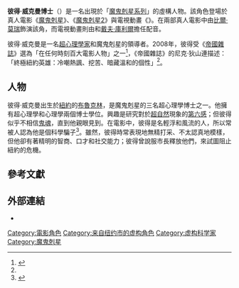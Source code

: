 {{noteTA
|G1=Movie
}}
{{Infobox character
| name = 彼得·威克曼<br>{{lang|en|Peter Venkman}}
| image = [[File:Peter_Venkman.jpg|250px]]
| caption = 由[[比爾·莫瑞|比爾·莫瑞]]飾演的彼得·威克曼
| first = 《[[魔鬼剋星|魔鬼剋星]]》（1984）
| last = 
| creator = [[丹·艾克洛德|丹·艾克洛德]]<br>[[哈洛·雷米斯|哈洛·雷米斯]]
| portrayer = [[比爾·莫瑞|比爾·莫瑞]]
| voice = 比爾·莫瑞<br><small>（《{{link-en|魔鬼剋星 (2009年遊戲)|Ghostbusters: The Video Game|魔鬼剋星}}》）</small><br>{{link-en|羅倫佐·繆傑|Lorenzo Music}}<br><small>（《{{link-en|捉鬼特攻隊|The Real Ghostbusters}}》，1986-1987）</small><br>[[戴夫·庫利爾|戴夫·庫利爾]]<br><small>（《{{link-en|魔鬼剋星 (電視動畫)|The Real Ghostbusters|魔鬼剋星}}》，1988-1991）<br>（《{{link-en|捉鬼特攻隊|Extreme Ghostbusters}}》，特別邀請）</small>
| lbl1 = 創作
| data1 = [[約翰·貝魯西|約翰·貝魯西]]<ref name="Reitman commentary">{{cite video | people =Reitman, Ivan | title =Ghostbusters DVD commentary | medium = DVD | publisher=Columbia TriStar | date =2005 }}</ref>
| nickname = 
| alias = 
| species = 人類
| gender = 男性
| occupation = 科學家<br>[[魔鬼剋星系列|魔鬼剋星]]
| title = [[哲學博士|哲學博士]]
| family = 查理·威克曼（{{lang|en|Charlie Venkman}}，父親）
| spouse = 
| children =
| religion = 
| relatives = 
| nationality = 美國
}}
'''彼得·威克曼博士'''（{{lang-en|Dr. Peter Venkman}}）是一名出現於「[[魔鬼剋星系列|魔鬼剋星系列]]」的虛構人物。該角色登場於真人電影《[[魔鬼剋星|魔鬼剋星]]》、《[[魔鬼剋星2|魔鬼剋星2]]》與電視動畫《{{link-en|魔鬼剋星 (電視動畫)|The Real Ghostbusters|魔鬼剋星}}》。在兩部真人電影中由[[比爾·莫瑞|比爾·莫瑞]]飾演該角，而電視動畫則由{{link-en|羅倫佐·繆傑|Lorenzo Music}}和[[戴夫·庫利爾|戴夫·庫利爾]]擔任配音。

彼得·威克曼是一名[[超心理學|超心理學家]]和魔鬼剋星的領導者。2008年，彼得受《[[帝國雜誌|帝國雜誌]]》選為「在任何時刻百大電影人物」之一<ref name="Empire100">{{cite web |url=http://www.empireonline.com/100-greatest-movie-characters/default.asp?c=44 |title=''Empire's'' The 100 Greatest Movie Characters |publisher=''[[Empire_(magazine)|Empire]]'' |date= |accessdate=May 21, 2010 |archive-date=2011-11-07 |archive-url=https://web.archive.org/web/20111107044800/http://www.empireonline.com/100-greatest-movie-characters/default.asp?c=44 }}</ref>，《帝國雜誌》的尼克·狄山連描述：「終極紐約英雄：冷嘲熱諷、挖苦、暗藏溫和的個性」<ref name="Empire100"/>。

== 人物 ==
彼得·威克曼出生於[[紐約|紐約]]的[[布魯克林|布魯克林]]，是魔鬼剋星的三名超心理學博士之一。他擁有超心理學和心理學兩個博士學位。興趣是研究對於[[超自然|超自然]]現象的[[第六感|第六感]]；但彼得似乎不相信[[鬼魂|鬼魂]]，直到他親眼見到。在電影中，彼得是名輕浮和風流的人，所以常被人認為他是個科學騙子<ref>{{cite book |title=Heroes, Monsters, and Messiahs |url=https://archive.org/details/heroesmonstersme00hirs |author=Elizabeth Hirschman |publisher=[[Andrews_McMeel|Andrews McMeel]] |year=2000 |isbn=0-7407-0485-0 |page=[https://archive.org/details/heroesmonstersme00hirs/page/187 187]}}</ref>。雖然，彼得時常表現地無精打采、不太認真地模樣，但他卻有著精明的智商、口才和社交能力；彼得曾說服市長釋放他們，來試圖阻止紐約的危機。

== 參考文獻 ==
{{Reflist}}

== 外部連結 ==
*{{IMDb character|0000490}}

{{Ghostbusters}}
{{DEFAULTSORT:Peter Venkman}}
[[Category:電影角色|Category:電影角色]]
[[Category:来自纽约市的虚构角色|Category:来自纽约市的虚构角色]]
[[Category:虚构科学家|Category:虚构科学家]]
[[Category:魔鬼剋星|Category:魔鬼剋星]]